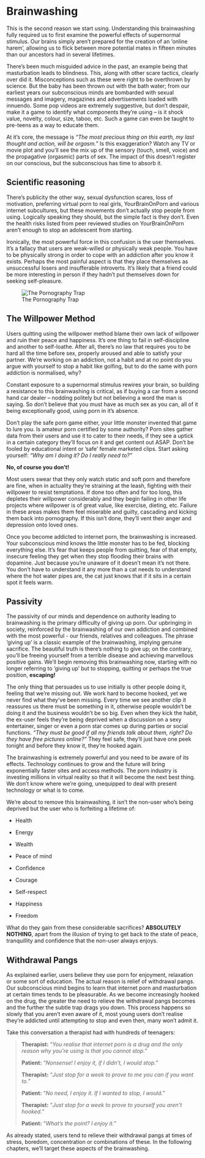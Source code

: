 # Brainwashing

This is the second reason we start using. Understanding this brainwashing fully required us to first examine the powerful effects of supernormal stimulus. Our brains simply aren't prepared for the creation of an ’online harem’, allowing us to flick between more potential mates in fifteen minutes than our ancestors had in several lifetimes.

There's been much misguided advice in the past, an example being that masturbation leads to blindness. This, along with other scare tactics, clearly over did it. Misconceptions such as these were right to be overthrown by science. But the baby has been thrown out with the bath water; from our earliest years our subconscious minds are bombarded with sexual messages and imagery, magazines and advertisements loaded with innuendo. Some pop videos are extremely suggestive, but don't despair, make it a game to identify what components they’re using – is it shock value, novelty, colour, size, taboo, etc. Such a game can even be taught to pre-teens as a way to educate them.

At it's core, the message is *"The most precious thing on this earth, my last thought and action, will be orgasm."* Is this exaggeration? Watch any TV or movie plot and you’ll see the mix up of the sensory (touch, smell, voice) and the propagative (orgasmic) parts of sex. The impact of this doesn't register on our conscious, but the subconscious has time to absorb it.


## Scientific reasoning

There's publicity the other way, sexual dysfunction scares, loss of motivation, preferring virtual porn to real girls, YourBrainOnPorn and various internet subcultures, but these movements don't actually stop people from using. Logically speaking they should, but the simple fact is they don't. Even the health risks listed from peer reviewed studies on YourBrainOnPorn aren't enough to stop an adolescent from starting.

Ironically, the most powerful force in this confusion is the user themselves. It's a fallacy that users are weak-willed or physically weak people. You have to be physically strong in order to cope with an addiction after you know it exists. Perhaps the most painful aspect is that they place themselves as unsuccessful losers and insufferable introverts. It's likely that a friend could be more interesting in person if they hadn't put themselves down for seeking self-pleasure.

![The Pornography Trap](images/trap.png)

## The Willpower Method

Users quitting using the willpower method blame their own lack of willpower and ruin their peace and happiness. It's one thing to fail in self-discipline and another to self-loathe. After all, there's no law that requires you to be hard all the time before sex, properly aroused and able to satisfy your partner. We’re working on an addiction, not a habit and at no point do you argue with yourself to stop a habit like golfing, but to do the same with porn addiction is normalised, why?

Constant exposure to a supernormal stimulus rewires your brain, so building a resistance to this brainwashing is critical, as if buying a car from a second hand car dealer -- nodding politely but not believing a word the man is saying. So don't believe that you must have as much sex as you can, all of it being exceptionally good, using porn in it's absence.

Don't play the safe porn game either, your little monster invented that game to lure you. Is amateur porn certified by some authority? Porn sites gather data from their users and use it to cater to their needs, if they see a uptick in a certain category they’ll focus on it and get content out ASAP. Don't be fooled by educational intent or ’safe’ female marketed clips. Start asking yourself: *"Why am I doing it? Do I really need to?"*

**No, of course you don’t!**

Most users swear that they only watch static and soft porn and therefore are fine, when in actuality they’re straining at the leash, fighting with their willpower to resist temptations. If done too often and for too long, this depletes their willpower considerably and they begin failing in other life projects where willpower is of great value, like exercise, dieting, etc. Failure in these areas makes them feel miserable and guilty, cascading and kicking them back into pornography. If this isn't done, they’ll vent their anger and depression onto loved ones.

Once you become addicted to internet porn, the brainwashing is increased. Your subconscious mind knows the little monster has to be fed, blocking everything else. It's fear that keeps people from quitting, fear of that empty, insecure feeling they get when they stop flooding their brains with dopamine. Just because you're unaware of it doesn't mean it's not there. You don't have to understand it any more than a cat needs to understand where the hot water pipes are, the cat just knows that if it sits in a certain spot it feels warm.

## Passivity

The passivity of our minds and dependence on authority leading to brainwashing is the primary difficulty of giving up porn. Our upbringing in society, reinforced by the brainwashing of our own addiction and combined with the most powerful - our friends, relatives and colleagues. The phrase ’giving up’ is a classic example of the brainwashing, implying genuine sacrifice. The beautiful truth is there's nothing to give up; on the contrary, you’ll be freeing yourself from a terrible disease and achieving marvellous positive gains. We’ll begin removing this brainwashing now, starting with no longer referring to ’giving up’ but to stopping, quitting or perhaps the true position, **escaping!**

The only thing that persuades us to use initially is other people doing it, feeling that we’re missing out. We work hard to become hooked, yet we never find what they've been missing. Every time we see another clip it reassures us there must be something in it, otherwise people wouldn't be doing it and the business wouldn't be so big. Even when they kick the habit, the ex-user feels they’re being deprived when a discussion on a sexy entertainer, singer or even a porn star comes up during parties or social functions. *"They must be good if all my friends talk about them, right? Do they have free pictures online?"* They feel safe, they’ll just have one peek tonight and before they know it, they’re hooked again.

The brainwashing is extremely powerful and you need to be aware of its effects. Technology continues to grow and the future will bring exponentially faster sites and access methods. The porn industry is investing millions in virtual reality so that it will become the next best thing. We don't know where we’re going, unequipped to deal with present technology or what is to come.

We’re about to remove this brainwashing, it isn't the non-user who's being deprived but the user who is forfeiting a lifetime of:

-   Health

-   Energy

-   Wealth

-   Peace of mind

-   Confidence

-   Courage

-   Self-respect

-   Happiness

-   Freedom

What do they gain from these considerable sacrifices? **ABSOLUTELY NOTHING**, apart from the illusion of trying to get back to the state of peace, tranquillity and confidence that the non-user always enjoys.

## Withdrawal Pangs

As explained earlier, users believe they use porn for enjoyment, relaxation or some sort of education. The actual reason is relief of withdrawal pangs. Our subconscious mind begins to learn that internet porn and masturbation at certain times tends to be pleasurable. As we become increasingly hooked on the drug, the greater the need to relieve the withdrawal pangs becomes and the further the subtle trap drags you down. This process happens so slowly that you aren't even aware of it, most young users don't realise they’re addicted until attempting to stop and even then, many won't admit it.

Take this conversation a therapist had with hundreds of teenagers:

>**Therapist:** "*You realise that internet porn is a drug and the only reason why you’re using is that you cannot stop.*"
>
>**Patient:** "*Nonsense! I enjoy it, if I didn’t, I would stop.*"
>
>**Therapist:** "*Just stop for a week to prove to me you can if you want to.*"
>
>**Patient:** "*No need, I enjoy it. If I wanted to stop, I would.*" 
>
>**Therapist:** "*Just stop for a week to prove to yourself you aren't hooked.*"
>
>**Patient:** "*What’s the point? I enjoy it."*

As already stated, users tend to relieve their withdrawal pangs at times of stress, boredom, concentration or combinations of these. In the following chapters, we’ll target these aspects of the brainwashing.
